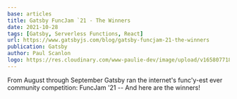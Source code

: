 ```yaml
---
base: articles
title: Gatsby FuncJam `21 - The Winners
date: 2021-10-28
tags: [Gatsby, Serverless Functions, React]
url: https://www.gatsbyjs.com/blog/gatsby-funcjam-21-the-winners
publication: Gatsby
author: Paul Scanlon
logo: https://res.cloudinary.com/www-paulie-dev/image/upload/v1658077182/paulie.dev/Logos/gatsby-logo_dgbkjm.png
---
```


From August through September Gatsby ran the internet's func'y-est ever community competition: FuncJam '21 -- And here
are the winners!
